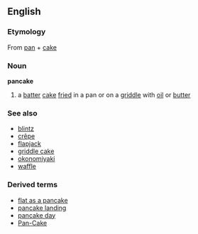 ==English==
===Etymology===
From [[pan]] + [[cake]]
===Noun===
'''pancake'''
{{wikipedia}}
#a [[batter]] [[cake]] [[fried]] in a pan or on a [[griddle]] with [[oil]] or [[butter]]

===See also===
*[[blintz]]
*[[crêpe]]
*[[flapjack]]
*[[griddle cake]]
*[[okonomiyaki]]
*[[waffle]]
===Derived terms===
*[[flat as a pancake]]
*[[pancake landing]]
*[[pancake day]]
*[[Pan-Cake]]